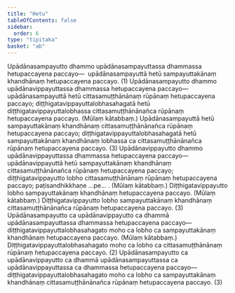 ```yaml
---
title: "Hetu"
tableOfContents: false
sidebar:
  order: 6
type: "tipitaka"
basket: "ab"
---
```



<DynamicBreadcrumb />

<Division number="63">

<Paragraph number="3693">
Upādānasampayutto dhammo upādānasampayuttassa dhammassa hetupaccayena paccayo—  upādānasampayuttā hetū sampayuttakānaṃ khandhānaṃ hetupaccayena paccayo. (1)
</Paragraph>

<Paragraph number="3694">
Upādānasampayutto dhammo upādānavippayuttassa dhammassa hetupaccayena paccayo—  upādānasampayuttā hetū cittasamuṭṭhānānaṃ rūpānaṃ hetupaccayena paccayo; diṭṭhigatavippayuttalobhasahagatā hetū diṭṭhigatavippayuttalobhassa cittasamuṭṭhānānañca rūpānaṃ hetupaccayena paccayo. (Mūlaṃ kātabbaṃ.) Upādānasampayuttā hetū sampayuttakānaṃ khandhānaṃ cittasamuṭṭhānānañca rūpānaṃ hetupaccayena paccayo; diṭṭhigatavippayuttalobhasahagatā hetū sampayuttakānaṃ khandhānaṃ lobhassa ca cittasamuṭṭhānānañca rūpānaṃ hetupaccayena paccayo. (3)
</Paragraph>

</Division>
<Division number="64">

<Paragraph number="3695">
Upādānavippayutto dhammo upādānavippayuttassa dhammassa hetupaccayena paccayo—  upādānavippayuttā hetū sampayuttakānaṃ khandhānaṃ cittasamuṭṭhānānañca rūpānaṃ hetupaccayena paccayo; diṭṭhigatavippayutto lobho cittasamuṭṭhānānaṃ rūpānaṃ hetupaccayena paccayo; paṭisandhikkhaṇe …pe… . (Mūlaṃ kātabbaṃ.) Diṭṭhigatavippayutto lobho sampayuttakānaṃ khandhānaṃ hetupaccayena paccayo. (Mūlaṃ kātabbaṃ.) Diṭṭhigatavippayutto lobho sampayuttakānaṃ khandhānaṃ cittasamuṭṭhānānañca rūpānaṃ hetupaccayena paccayo. (3)
</Paragraph>

</Division>
<Division number="65">

<Paragraph number="3696">
Upādānasampayutto ca upādānavippayutto ca dhammā upādānasampayuttassa dhammassa hetupaccayena paccayo—  diṭṭhigatavippayuttalobhasahagato moho ca lobho ca sampayuttakānaṃ khandhānaṃ hetupaccayena paccayo. (Mūlaṃ kātabbaṃ.) Diṭṭhigatavippayuttalobhasahagato moho ca lobho ca cittasamuṭṭhānānaṃ rūpānaṃ hetupaccayena paccayo. (2)
</Paragraph>

<Paragraph number="3697">
Upādānasampayutto ca upādānavippayutto ca dhammā upādānasampayuttassa ca upādānavippayuttassa ca dhammassa hetupaccayena paccayo—  diṭṭhigatavippayuttalobhasahagato moho ca lobho ca sampayuttakānaṃ khandhānaṃ cittasamuṭṭhānānañca rūpānaṃ hetupaccayena paccayo. (3)
</Paragraph>
</Division>